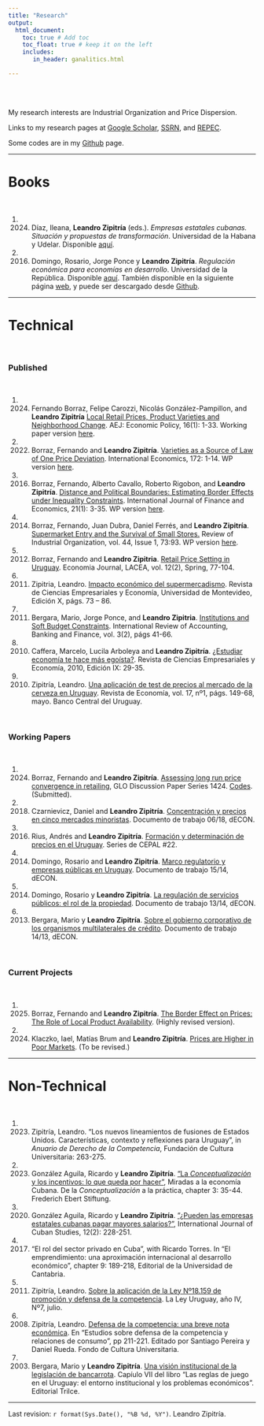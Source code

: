 ```yaml
---
title: "Research"
output: 
  html_document:
    toc: true # Add toc
    toc_float: true # keep it on the left
    includes:
       in_header: ganalitics.html

---
```


<style type="text/css">

h1.title {
  font-size: 38px;
  text-align: center;
</style>


\
\

My research interests are Industrial Organization and Price Dispersion. 


Links to my research pages at [Google Scholar](https://scholar.google.com/citations?user=UVdbgDwAAAAJ), [SSRN](https://papers.ssrn.com/sol3/cf_dev/AbsByAuth.cfm?per_id=1038707), and [REPEC](https://ideas.repec.org/e/pzi74.html).


Some codes are in my [Github](http://github.com/LeandroZipitria) page.
  

---

# Books

\


1. 2024. Díaz, Ileana, **Leandro Zipitría** (eds.). *Empresas estatales cubanas. Situación y propuestas de transformación*. Universidad de la Habana y Udelar. Disponible [aquí](files/2024 - Empresas estatales cubanas.pdf).

1. 2016. Domingo, Rosario, Jorge Ponce y **Leandro Zipitría**. *Regulación económica para economías en desarrollo*. Universidad de la República. Disponible [aquí](files/2016.Libro Regulacion FINAL.pdf). También disponible en la siguiente página [web](http://leandro-zipitria.com/libro-regulacion/), y puede ser descargado desde [Github](https://github.com/LeandroZipitria/libro-regulacion).


  

---

# Technical 

\

  
### Published  

\

1. 2024. Fernando Borraz, Felipe Carozzi, Nicolás González-Pampillon, and **Leandro Zipitría** [Local Retail Prices, Product Varieties and Neighborhood Change](https://www.aeaweb.org/articles?id=10.1257/pol.20210817&&from=f). AEJ: Economic Policy, 16(1): 1-33. Working paper version [here](files/Borraz_AEJP_2021_R1.pdf).  

1. 2022. Borraz, Fernando and **Leandro Zipitría**. [Varieties as a Source of Law of One Price Deviation](https://www.sciencedirect.com/science/article/abs/pii/S2110701722000543). International Economics, 172: 1-14. WP version [here](files/LOP Version 2021_12_11.pdf). 

1. 2016. Borraz, Fernando, Alberto Cavallo, Roberto Rigobon, and **Leandro Zipitría**. [Distance and Political Boundaries: Estimating Border Effects under Inequality Constraints](https://onlinelibrary.wiley.com/doi/10.1002/ijfe.1517). International Journal of Finance and Economics, 21(1): 3-35. WP version [here](files/2016.Borraz_Cavallo_Rigobon_Zipitria - Distance and political boundaries.pdf).
  
1. 2014. Borraz, Fernando, Juan Dubra, Daniel Ferrés, and **Leandro Zipitría**. [Supermarket Entry and the Survival of Small Stores.](https://link.springer.com/article/10.1007/s11151-013-9379-7) Review of Industrial Organization, vol. 44, Issue 1, 73:93. WP version [here](files/borrazdubraferreszipitria-4th-rr.pdf).
  
1. 2012. Borraz, Fernando and **Leandro Zipitria**. [Retail Price Setting in Uruguay](https://storage.googleapis.com/jnl-lse-j-elaceaj-files/journals/1/articles/141/63e9d285d9db3.pdf). Economia Journal, LACEA, vol. 12(2), Spring, 77-104.
  
1. 2011. Zipitria, Leandro. [Impacto económico del supermercadismo](files/Zipitria2011.pdf). Revista de Ciencias Empresariales y Economía, Universidad de Montevideo, Edición X, págs. 73 – 86.  
  
1. 2011. Bergara, Mario, Jorge Ponce, and **Leandro Zipitria**. [Institutions and Soft Budget Constraints](files/SBC2011.pdf). International Review of Accounting, Banking and Finance, vol. 3(2), págs 41-66.  
  
1. 2010. Caffera, Marcelo, Lucila Arboleya and **Leandro Zipitría**. [¿Estudiar economía te hace más egoísta?](files/2010.Selfish.pdf). Revista de Ciencias Empresariales y Economía, 2010, Edición IX: 29-35.
  
1. 2010. Zipitría, Leandro. [Una aplicación de test de precios al mercado de la cerveza en Uruguay](files/2010.Cerveza.pdf). Revista de Economía, vol. 17, nº1, págs. 149-68, mayo. Banco Central del Uruguay.

\

### Working Papers   

\

1. 2024. Borraz, Fernando and **Leandro Zipitría**. [Assessing long run price convergence in retailing](https://www.econstor.eu/bitstream/10419/289780/1/GLO-DP-1424.pdf), GLO Discussion Paper Series 1424. [Codes](https://github.com/LeandroZipitria/Convergence). (Submitted).

1. 2018. Czarnievicz, Daniel and **Leandro Zipitría**. [Concentración y precios en cinco mercados minoristas](files/2018.Concentración y precios en cinco mercados minoristas.pdf). Documento de trabajo 06/18, dECON.
  
1. 2016. Rius, Andrés and **Leandro Zipitría**. [Formación y determinación de precios en el Uruguay](https://repositorio.cepal.org/bitstream/handle/11362/39864/S1501314_es.pdf;jsessionid=8C82D69F3FC49D2272777AF8960C1BFB?sequence=1). Series de CEPAL #22.
  
1. 2014. Domingo, Rosario and **Leandro Zipitría**. [Marco regulatorio y empresas públicas en Uruguay](files/2014.Marco regulatorio y empresas publicas en Uruguay.pdf). Documento de trabajo 15/14, dECON.
  
1. 2014. Domingo, Rosario y **Leandro Zipitría**. [La regulación de servicios públicos: el rol de la propiedad](files/2014.La regulacion de empresas publicas - el rol de la propiedad.pdf). Documento de trabajo 13/14, dECON.
  
1. 2013. Bergara, Mario y **Leandro Zipitría**. [Sobre el gobierno corporativo de los organismos multilaterales de crédito](files/2013.Sobre el gobierno corporativo del FLAR dECON 1413.pdf). Documento de trabajo 14/13, dECON.

\
  
### Current Projects  

\


1. 2025. Borraz, Fernando and **Leandro Zipitría**. [The Border Effect on Prices: The Role of Local
Product Availability](files/2025 border effect on prices.pdf). (Highly revised version).

1. 2024. Klaczko, Iael, Matías Brum and **Leandro Zipitría**. [Prices are Higher in Poor Markets](files/2024.06 PPM_Uy.pdf). (To be revised.)

---

# Non-Technical

\

1. 2023. Zipitría, Leandro. "Los nuevos lineamientos de fusiones de Estados Unidos. Características, contexto y reflexiones para Uruguay", in *Anuario de Derecho de la Competencia*, Fundación de Cultura Universitaria: 263-275.

1. 2023. González Aguila, Ricardo y **Leandro Zipitría**. ["La *Conceptualización* y los incentivos: lo que queda por hacer"](https://cubayeconomia.blogspot.com/2024/01/la-conceptualizacion-y-los-incentivos.html),  Miradas a la economía Cubana. De la *Conceptualización* a la práctica, chapter 3: 35-44. Frederich Ebert Stiftung.

1. 2020. González Aguila, Ricardo y **Leandro Zipitría**. [”¿Pueden las empresas estatales cubanas pagar mayores salarios?”](https://www.jstor.org/stable/10.13169/intejcubastud.12.2.0228), International Journal of Cuban Studies, 12(2): 228-251.

1. 2017. “El rol del sector privado en Cuba”, with Ricardo Torres. In "El emprendimiento: una aproximación internacional al desarrollo económico", chapter 9: 189-218, Editorial de la Universidad de Cantabria.

1. 2011. Zipitría, Leandro. [Sobre la aplicación de la Ley Nº18.159 de promoción y defensa de la competencia](files/2011-la-ley-final1.pdf). La Ley Uruguay, año IV, Nº7, julio.
  
1. 2008. Zipitría, Leandro. [Defensa de la competencia: una breve nota económica](files/2008-capitulo-lz-final-rap.pdf). En "Estudios sobre defensa de la competencia y relaciones de consumo", pp 211-221. Editado por Santiago Pereira y Daniel Rueda. Fondo de Cultura Universitaria.

1. 2003. Bergara, Mario y **Leandro Zipitría**. [Una visión institucional de la legislación de bancarrota](https://www.colibri.udelar.edu.uy/jspui/bitstream/20.500.12008/9605/1/Las%20Reglas%20de%20Juego%20en%20Uruguay.pdf). Capíulo VII del libro "Las reglas de juego en el Uruguay: el entorno institucional y los problemas económicos". Editorial Trilce.


***

Last revision: `r format(Sys.Date(), "%B %d, %Y")`. Leandro Zipitría.
